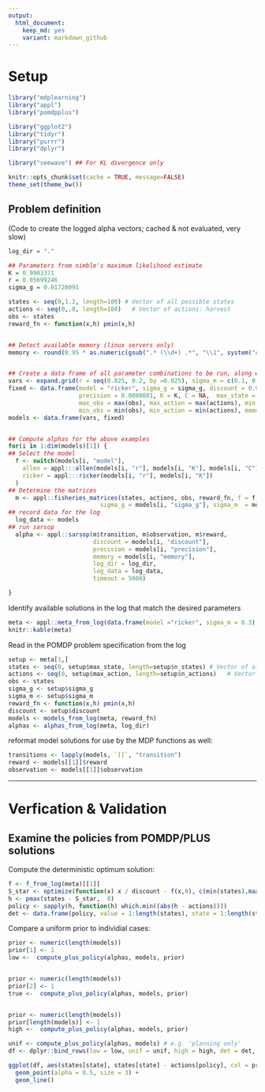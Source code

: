 ```yaml
---
output:
  html_document: 
    keep_md: yes
    variant: markdown_github
---  
```


# Setup

```r
library("mdplearning")
library("appl")
library("pomdpplus")

library("ggplot2")
library("tidyr")
library("purrr")
library("dplyr")

library("seewave") ## For KL divergence only

knitr::opts_chunk$set(cache = TRUE, message=FALSE)
theme_set(theme_bw())
```



## Problem definition

(Code to create the logged alpha vectors; cached & not evaluated, very slow)

```r
log_dir = "."

## Parameters from nimble's maximum likelihood estimate
K = 0.9903371
r = 0.05699246
sigma_g = 0.01720091

states <- seq(0,1.2, length=100) # Vector of all possible states
actions <- seq(0,.8, length=100)   # Vector of actions: harvest
obs <- states
reward_fn <- function(x,h) pmin(x,h)


## Detect available memory (linux servers only)
memory <- round(0.95 * as.numeric(gsub(".* (\\d+) .*", "\\1", system("cat /proc/meminfo", intern=TRUE)[1])) / 1000)


## Create a data frame of all parameter combinations to be run, along with fixed parameters
vars <- expand.grid(r = seq(0.025, 0.2, by =0.025), sigma_m = c(0.1, 0.3, 0.6))
fixed <- data.frame(model = "ricker", sigma_g = sigma_g, discount = 0.99, 
                    precision = 0.0000001, K = K, C = NA,  max_state = max(states),
                    max_obs = max(obs), max_action = max(actions), min_state = min(states),
                    min_obs = min(obs), min_action = min(actions), memory = memory)
models <- data.frame(vars, fixed)


## Compute alphas for the above examples
for(i in 1:dim(models)[1]) {
## Select the model
  f <- switch(models[i, "model"], 
    allen = appl:::allen(models[i, "r"], models[i, "K"], models[i, "C"]),
    ricker = appl:::ricker(models[i, "r"], models[i, "K"])
  )
## Determine the matrices
  m <- appl::fisheries_matrices(states, actions, obs, reward_fn, f = f, 
                          sigma_g = models[i, "sigma_g"], sigma_m  = models[i, "sigma_m"])
## record data for the log
  log_data <- models
## run sarsop
  alpha <- appl::sarsop(m$transition, m$observation, m$reward, 
                        discount = models[i, "discount"], 
                        precision = models[i, "precision"], 
                        memory = models[i, "memory"],
                        log_dir = log_dir, 
                        log_data = log_data,
                        timeout = 5000)

}

```

Identify available solutions in the log that match the desired parameters

```r
meta <- appl::meta_from_log(data.frame(model ="ricker", sigma_m = 0.3), log_dir)
knitr::kable(meta)
```

Read in the POMDP problem specification from the log

```r
setup <- meta[1,]
states <- seq(0, setup$max_state, length=setup$n_states) # Vector of all possible states
actions <- seq(0, setup$max_action, length=setup$n_actions)   # Vector of actions: harvest
obs <- states
sigma_g <- setup$sigma_g
sigma_m <- setup$sigma_m
reward_fn <- function(x,h) pmin(x,h)
discount <- setup$discount 
models <- models_from_log(meta, reward_fn)
alphas <- alphas_from_log(meta, log_dir)
```


reformat model solutions for use by the MDP functions as well:

```r
transitions <- lapply(models, `[[`, "transition")
reward <- models[[1]]$reward
observation <- models[[1]]$observation
```

--------------------

# Verfication & Validation

## Examine the policies from POMDP/PLUS solutions

Compute the deterministic optimum solution:

```r
f <- f_from_log(meta)[[1]]
S_star <- optimize(function(x) x / discount - f(x,0), c(min(states),max(states)))$minimum
h <- pmax(states - S_star,  0)
policy <- sapply(h, function(h) which.min((abs(h - actions))))
det <- data.frame(policy, value = 1:length(states), state = 1:length(states))
```



Compare a uniform prior to individial cases:

```r

prior <- numeric(length(models))
prior[1] <- 1
low <-  compute_plus_policy(alphas, models, prior)


prior <- numeric(length(models))
prior[2] <- 1
true <-  compute_plus_policy(alphas, models, prior)


prior <- numeric(length(models))
prior[length(models)] <- 1
high <-  compute_plus_policy(alphas, models, prior)

unif <- compute_plus_policy(alphas, models) # e.g. 'planning only'
df <- dplyr::bind_rows(low = low, unif = unif, high = high, det = det, true = true, .id = "prior")

ggplot(df, aes(states[state], states[state] - actions[policy], col = prior, pch = prior)) + 
  geom_point(alpha = 0.5, size = 3) + 
  geom_line()

```

